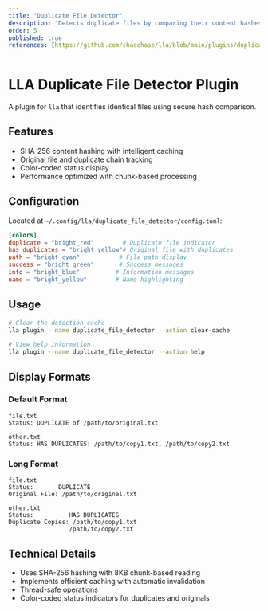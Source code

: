 ```yaml
---
title: "Duplicate File Detector"
description: "Detects duplicate files by comparing their content hashes"
order: 5
published: true
references: [https://github.com/chaqchase/lla/blob/main/plugins/duplicate_file_detector]
---
```

# LLA Duplicate File Detector Plugin

A plugin for `lla` that identifies identical files using secure hash comparison.

## Features

- SHA-256 content hashing with intelligent caching
- Original file and duplicate chain tracking
- Color-coded status display
- Performance optimized with chunk-based processing

## Configuration

Located at `~/.config/lla/duplicate_file_detector/config.toml`:

```toml
[colors]
duplicate = "bright_red"        # Duplicate file indicator
has_duplicates = "bright_yellow"# Original file with duplicates
path = "bright_cyan"           # File path display
success = "bright_green"       # Success messages
info = "bright_blue"          # Information messages
name = "bright_yellow"        # Name highlighting
```

## Usage

```bash
# Clear the detection cache
lla plugin --name duplicate_file_detector --action clear-cache

# View help information
lla plugin --name duplicate_file_detector --action help
```

## Display Formats

### Default Format

```
file.txt
Status: DUPLICATE of /path/to/original.txt

other.txt
Status: HAS DUPLICATES: /path/to/copy1.txt, /path/to/copy2.txt
```

### Long Format

```
file.txt
Status:       DUPLICATE
Original File: /path/to/original.txt

other.txt
Status:          HAS DUPLICATES
Duplicate Copies: /path/to/copy1.txt
                 /path/to/copy2.txt
```

## Technical Details

- Uses SHA-256 hashing with 8KB chunk-based reading
- Implements efficient caching with automatic invalidation
- Thread-safe operations
- Color-coded status indicators for duplicates and originals
